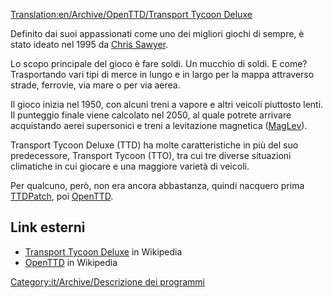 [[Translation:en/Archive/OpenTTD/Transport Tycoon Deluxe]]

Definito dai suoi appassionati come uno dei migliori giochi di sempre, è stato ideato nel 1995 da [http://www.chrissawyer.com Chris Sawyer].

Lo scopo principale del gioco è fare soldi. Un mucchio di soldi. E come? Trasportando vari tipi di merce in lungo e in largo per la mappa attraverso strade, ferrovie, via mare o per via aerea.

Il gioco inizia nel 1950, con alcuni treni a vapore e altri veicoli piuttosto lenti. Il punteggio finale viene calcolato nel 2050, al quale potrete arrivare acquistando aerei supersonici e treni a levitazione magnetica ([[it/Manual/Base Set/MagLev|MagLev]]).

Transport Tycoon Deluxe (TTD) ha molte caratteristiche in più del suo predecessore, Transport Tycoon (TTO), tra cui tre diverse situazioni climatiche in cui giocare e una maggiore varietà di veicoli.

Per qualcuno, però, non era ancora abbastanza, quindi nacquero prima  [[it/Archive/OpenTTD/TTDPatch|TTDPatch]], poi [[it/Manual/Main Page|OpenTTD]].

==Link esterni==
* [http://en.wikipedia.org/wiki/Transport_Tycoon Transport Tycoon Deluxe] in Wikipedia
* [http://en.wikipedia.org/wiki/OpenTTD OpenTTD] in Wikipedia
[[Category:it/Archive/Descrizione dei programmi]]